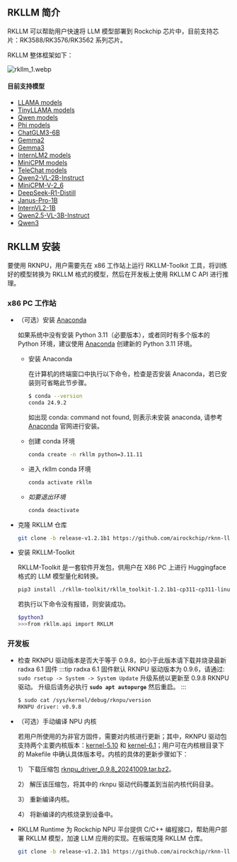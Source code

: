 ## RKLLM 简介

RKLLM 可以帮助用户快速将 LLM 模型部署到 Rockchip 芯片中，目前支持芯片：RK3588/RK3576/RK3562 系列芯片。

RKLLM 整体框架如下：

![rkllm_1.webp](/img/general-tutorial/rknn/rkllm_1.webp)

#### 目前支持模型

- [LLAMA models](https://huggingface.co/meta-llama)
- [TinyLLAMA models](https://huggingface.co/TinyLlama)
- [Qwen models](https://huggingface.co/models?search=Qwen/Qwen)
- [Phi models](https://huggingface.co/models?search=microsoft/phi)
- [ChatGLM3-6B](https://huggingface.co/THUDM/chatglm3-6b/tree/103caa40027ebfd8450289ca2f278eac4ff26405)
- [Gemma2](https://huggingface.co/collections/google/gemma-2-release-667d6600fd5220e7b967f315)
- [Gemma3](https://huggingface.co/collections/google/gemma-3-release-67c6c6f89c4f76621268bb6d)
- [InternLM2 models](https://huggingface.co/collections/internlm/internlm2-65b0ce04970888799707893c)
- [MiniCPM models](https://huggingface.co/collections/openbmb/minicpm-65d48bf958302b9fd25b698f)
- [TeleChat models](https://huggingface.co/Tele-AI)
- [Qwen2-VL-2B-Instruct](https://huggingface.co/Qwen/Qwen2-VL-2B-Instruct)
- [MiniCPM-V-2_6](https://huggingface.co/openbmb/MiniCPM-V-2_6)
- [DeepSeek-R1-Distill](https://huggingface.co/collections/deepseek-ai/deepseek-r1-678e1e131c0169c0bc89728d)
- [Janus-Pro-1B](https://huggingface.co/deepseek-ai/Janus-Pro-1B)
- [InternVL2-1B](https://huggingface.co/OpenGVLab/InternVL2-1B)
- [Qwen2.5-VL-3B-Instruct](https://huggingface.co/Qwen/Qwen2.5-VL-3B-Instruct)
- [Qwen3](https://huggingface.co/collections/Qwen/qwen3-67dd247413f0e2e4f653967f)

## RKLLM 安装

要使用 RKNPU，用户需要先在 x86 工作站上运行 RKLLM-Toolkit 工具，将训练好的模型转换为 RKLLM 格式的模型，然后在开发板上使用 RKLLM C API 进行推理。

### x86 PC 工作站

- （可选）安装 [Anaconda](https://www.anaconda.com/)

  如果系统中没有安装 Python 3.11（必要版本），或者同时有多个版本的 Python 环境，建议使用 [Anaconda](https://www.anaconda.com/) 创建新的 Python 3.11 环境。

  - 安装 Anaconda

    在计算机的终端窗口中执行以下命令，检查是否安装 Anaconda，若已安装则可省略此节步骤。

    <NewCodeBlock tip="X86 Linux PC" type="PC">

    ```bash
    $ conda --version
    conda 24.9.2
    ```

    </NewCodeBlock>

    如出现 conda: command not found, 则表示未安装 anaconda, 请参考 [Anaconda](https://www.anaconda.com/) 官网进行安装。

  - 创建 conda 环境

    <NewCodeBlock tip="X86 Linux PC" type="PC">

    ```bash
    conda create -n rkllm python=3.11.11
    ```

    </NewCodeBlock>

  - 进入 rkllm conda 环境

    <NewCodeBlock tip="X86 Linux PC" type="PC">

    ```bash
    conda activate rkllm
    ```

    </NewCodeBlock>

  - _如要退出环境_

    <NewCodeBlock tip="X86 Linux PC" type="PC">

    ```bash
    conda deactivate
    ```

    </NewCodeBlock>

- 克隆 RKLLM 仓库

  <NewCodeBlock tip="X86 Linux PC" type="PC">

  ```bash
  git clone -b release-v1.2.1b1 https://github.com/airockchip/rknn-llm.git && cd rknn-llm
  ```

  </NewCodeBlock>

- 安装 RKLLM-Toolkit

  RKLLM-Toolkit 是一套软件开发包，供用户在 X86 PC 上进行 Huggingface 格式的 LLM 模型量化和转换。

  <NewCodeBlock tip="X86 Linux PC" type="PC">

  ```bash
  pip3 install ./rkllm-toolkit/rkllm_toolkit-1.2.1b1-cp311-cp311-linux_x86_64.whl
  ```

  </NewCodeBlock>

  若执行以下命令没有报错，则安装成功。

  <NewCodeBlock tip="X86 Linux PC" type="PC">

  ```bash
  $python3
  >>>from rkllm.api import RKLLM
  ```

  </NewCodeBlock>

### 开发板

- 检查 RKNPU 驱动版本是否大于等于 0.9.8，如小于此版本请下载并烧录最新 radxa 6.1 固件
  :::tip
  radxa 6.1 固件默认 RKNPU 驱动版本为 0.9.6，请通过: `sudo rsetup -> System -> System Update` 升级系统以更新至 0.9.8 RKNPU 驱动。
  升级后请务必执行 **`sudo apt autopurge`** 然后重启。
  :::

  <NewCodeBlock tip="Radxa OS" type="device">

  ```bash
  $ sudo cat /sys/kernel/debug/rknpu/version
  RKNPU driver: v0.9.8
  ```

  </NewCodeBlock>

- （可选）手动编译 NPU 内核

  若用户所使用的为非官方固件，需要对内核进行更新；其中，RKNPU 驱动包支持两个主要内核版本：[kernel-5.10](https://github.com/radxa/kernel/tree/stable-5.10-rock5) 和 [kernel-6.1](https://github.com/radxa/kernel/tree/linux-6.1-stan-rkr1)；用户可在内核根目录下的 Makefile 中确认具体版本号。内核的具体的更新步骤如下：

  1） 下载压缩包 [rknpu_driver_0.9.8_20241009.tar.bz2](https://github.com/airockchip/rknn-llm/tree/release-v1.2.1b1/rknpu-driver)。

  2） 解压该压缩包，将其中的 rknpu 驱动代码覆盖到当前内核代码目录。

  3） 重新编译内核。

  4） 将新编译的内核烧录到设备中。

- RKLLM Runtime 为 Rockchip NPU 平台提供 C/C++ 编程接口，帮助用户部署 RKLLM 模型，加速 LLM 应用的实现。在板端克隆 RKLLM 仓库。

  <NewCodeBlock tip="Radxa OS" type="device">

  ```bash
  git clone -b release-v1.2.1b1 https://github.com/airockchip/rknn-llm.git
  ```

  </NewCodeBlock>
